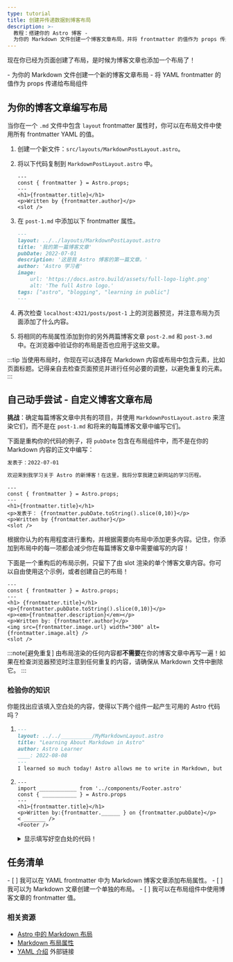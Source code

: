 ```yaml
---
type: tutorial
title: 创建并传递数据到博客布局
description: >-
  教程：搭建你的 Astro 博客 -
  为你的 Markdown 文件创建一个博客文章布局，并将 frontmatter 的值作为 props 传递给布局组件。
---
```


现在你已经为页面创建了布局，是时候为博客文章也添加一个布局了！

<PreCheck>
  - 为你的 Markdown 文件创建一个新的博客文章布局
  - 将 YAML frontmatter 的值作为 props 传递给布局组件
</PreCheck>

## 为你的博客文章编写布局

当你在一个 `.md` 文件中包含 `layout` frontmatter 属性时，你可以在布局文件中使用所有 frontmatter YAML 的值。

1. 创建一个新文件：`src/layouts/MarkdownPostLayout.astro`。

2. 将以下代码复制到 `MarkdownPostLayout.astro` 中。

    ```astro title="src/layouts/MarkdownPostLayout.astro"
    ---
    const { frontmatter } = Astro.props;
    ---
    <h1>{frontmatter.title}</h1>
    <p>Written by {frontmatter.author}</p>
    <slot />
    ```

3. 在 `post-1.md` 中添加以下 frontmatter 属性。

    ```markdown title="src/pages/posts/post-1.md" ins={2}
    ---
    layout: ../../layouts/MarkdownPostLayout.astro
    title: '我的第一篇博客文章'
    pubDate: 2022-07-01
    description: '这是我 Astro 博客的第一篇文章。'
    author: 'Astro 学习者'
    image:
        url: 'https://docs.astro.build/assets/full-logo-light.png'
        alt: 'The full Astro logo.'
    tags: ["astro", "blogging", "learning in public"]
    ---
    ```

4. 再次检查 `localhost:4321/posts/post-1` 上的浏览器预览，并注意布局为页面添加了什么内容。

5. 将相同的布局属性添加到你的另外两篇博客文章 `post-2.md` 和 `post-3.md` 中。在浏览器中验证你的布局是否也应用于这些文章。

:::tip
当使用布局时，你现在可以选择在 Markdown 内容或布局中包含元素，比如页面标题。记得亲自去检查页面预览并进行任何必要的调整，以避免重复的元素。
:::

<Box icon="puzzle-piece">

## 自己动手尝试 - 自定义博客文章布局

**挑战**：确定每篇博客文章中共有的项目，并使用 `MarkdownPostLayout.astro` 来渲染它们，而不是在 `post-1.md` 和将来的每篇博客文章中编写它们。

下面是重构你的代码的例子，将 `pubDate` 包含在布局组件中，而不是在你的 Markdown 内容的正文中编写：

```markdown title="src/pages/posts/post-1.md" del={1}
发表于：2022-07-01

欢迎来到我学习关于 Astro 的新博客！在这里，我将分享我建立新网站的学习历程。
```

```astro title="src/layouts/MarkdownPostLayout.astro" ins={5}
---
const { frontmatter } = Astro.props;
---
<h1>{frontmatter.title}</h1>
<p>发表于： {frontmatter.pubDate.toString().slice(0,10)}</p>
<p>Written by {frontmatter.author}</p>
<slot />
```

根据你认为的有用程度进行重构，并根据需要向布局中添加更多内容。记住，你添加到布局中的每一项都会减少你在每篇博客文章中需要编写的内容！

下面是一个重构后的布局示例，只留下了由 slot 渲染的单个博客文章内容。你可以自由使用这个示例，或者创建自己的布局！

```astro title="src/layouts/MarkdownPostLayout.astro"
---
const { frontmatter } = Astro.props;
---
<h1> {frontmatter.title}</h1>
<p>{frontmatter.pubDate.toString().slice(0,10)}</p>
<p><em>{frontmatter.description}</em></p>
<p>Written by: {frontmatter.author}</p>
<img src={frontmatter.image.url} width="300" alt={frontmatter.image.alt} />
<slot />
```
</Box>

:::note[避免重复]
由布局渲染的任何内容都**不需要**在你的博客文章中再写一遍！如果在检查浏览器预览时注意到任何重复的内容，请确保从 Markdown 文件中删除它。
:::

<Box icon="question-mark">

### 检验你的知识

你能找出应该填入空白处的内容，使得以下两个组件一起产生可用的 Astro 代码吗？

1.  ```markdown title="src/pages/posts/learning-astro.md"
    ---
    layout: ../../__________/MyMarkdownLayout.astro
    title: "Learning About Markdown in Astro"
    author: Astro Learner
    ____: 2022-08-08
    ---
    I learned so much today! Astro allows me to write in Markdown, but also use variables from the frontmatter. I can even access those values in an Astro layout component.
    ```

2.  ```astro title="src/layouts/MarkdownLayout.astro"
    ---
    import ____________ from '../components/Footer.astro'
    const { ___________ } = Astro.props
    ---
    <h1>{frontmatter.title}</h1>
    <p>Written by:{frontmatter.______ } on {frontmatter.pubDate}</p>
    < _______ />
    <Footer />
    ```
    <details>
        <summary>显示填写好空白处的代码！</summary>

        1.  ```markdown title="src/pages/posts/learning-astro.md" "../layouts" "pubDate:"
            ---
            layout: ../../layouts/MyMarkdownLayout.astro
            title: "Learning About Markdown in Astro"
            author: Astro Learner
            pubDate: 2022-08-08
            ---
            I learned so much today! Astro allows me to write in Markdown, but also use variables from the frontmatter. I can even access those values in an Astro layout component.
            ```

        2.  ```astro title="src/layouts/MarkdownLayout.astro" " Footer " " frontmatter " ".author" "slot"
            ---
            import Footer from '../components/Footer.astro'
            const { frontmatter } = Astro.props
            ---
            <h1>{frontmatter.title}</h1>
            <p>Written by:{frontmatter.author } on {frontmatter.pubDate}</p>
            <slot />
            <Footer />
            ```
    </details>
</Box>

<Box icon="check-list">

## 任务清单

<Checklist>
- [ ] 我可以在 YAML frontmatter 中为 Markdown 博客文章添加布局属性。
- [ ] 我可以为 Markdown 文章创建一个单独的布局。
- [ ] 我可以在布局组件中使用博客文章的 frontmatter 值。
</Checklist>

</Box>

### 相关资源

- [Astro 中的 Markdown 布局](/zh-cn/guides/markdown-content/#frontmatter-layout)
- [Markdown 布局属性](/zh-cn/basics/layouts/#markdown-布局的-props)
- [YAML 介绍](https://dev.to/paulasantamaria/introduction-to-yaml-125f) <Badge>外部链接</Badge>
